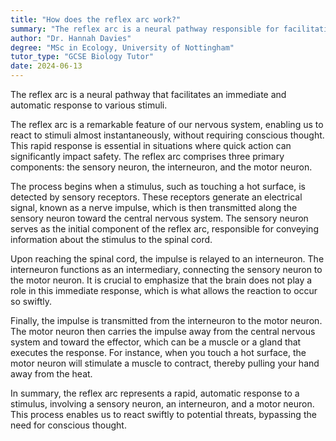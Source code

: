 ```yaml
---
title: "How does the reflex arc work?"
summary: "The reflex arc is a neural pathway responsible for facilitating immediate and automatic responses to stimuli, enabling quick reactions without conscious thought."
author: "Dr. Hannah Davies"
degree: "MSc in Ecology, University of Nottingham"
tutor_type: "GCSE Biology Tutor"
date: 2024-06-13
---
```


The reflex arc is a neural pathway that facilitates an immediate and automatic response to various stimuli.

The reflex arc is a remarkable feature of our nervous system, enabling us to react to stimuli almost instantaneously, without requiring conscious thought. This rapid response is essential in situations where quick action can significantly impact safety. The reflex arc comprises three primary components: the sensory neuron, the interneuron, and the motor neuron.

The process begins when a stimulus, such as touching a hot surface, is detected by sensory receptors. These receptors generate an electrical signal, known as a nerve impulse, which is then transmitted along the sensory neuron toward the central nervous system. The sensory neuron serves as the initial component of the reflex arc, responsible for conveying information about the stimulus to the spinal cord.

Upon reaching the spinal cord, the impulse is relayed to an interneuron. The interneuron functions as an intermediary, connecting the sensory neuron to the motor neuron. It is crucial to emphasize that the brain does not play a role in this immediate response, which is what allows the reaction to occur so swiftly.

Finally, the impulse is transmitted from the interneuron to the motor neuron. The motor neuron then carries the impulse away from the central nervous system and toward the effector, which can be a muscle or a gland that executes the response. For instance, when you touch a hot surface, the motor neuron will stimulate a muscle to contract, thereby pulling your hand away from the heat.

In summary, the reflex arc represents a rapid, automatic response to a stimulus, involving a sensory neuron, an interneuron, and a motor neuron. This process enables us to react swiftly to potential threats, bypassing the need for conscious thought.
    